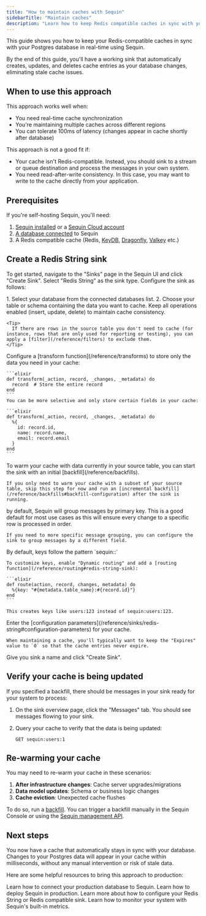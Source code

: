 ```yaml
---
title: "How to maintain caches with Sequin"
sidebarTitle: "Maintain caches"
description: "Learn how to keep Redis compatible caches in sync with your Postgres database. Eliminate stale cache issues with real-time change data capture."
---
```


This guide shows you how to keep your Redis-compatible caches in sync with your Postgres database in real-time using Sequin.

By the end of this guide, you'll have a working sink that automatically creates, updates, and deletes cache entries as your database changes, eliminating stale cache issues.

## When to use this approach

This approach works well when:
- You need real-time cache synchronization
- You're maintaining multiple caches across different regions
- You can tolerate 100ms of latency (changes appear in cache shortly after database)


This approach is not a good fit if:
- Your cache isn't Redis-compatible. Instead, you should sink to a stream or queue destination and process the messages in your own system.
- You need read-after-write consistency. In this case, you may want to write to the cache directly from your application.

## Prerequisites

If you're self-hosting Sequin, you'll need:

1. [Sequin installed](/running-sequin) or a [Sequin Cloud account](https://console.sequinstream.com)
2. [A database connected](/connect-postgres) to Sequin
3. A Redis compatible cache (Redis, [KeyDB](https://docs.keydb.dev/), [Dragonfly](https://dragonflydb.io/), [Valkey](https://valkey.io/) etc.)

## Create a Redis String sink

To get started, navigate to the "Sinks" page in the Sequin UI and click "Create Sink". Select "Redis String" as the sink type. Configure the sink as follows:

<Steps titleSize="h3">
  <Step title="Select the source">
    1. Select your database from the connected databases list.
    2. Choose your table or schema containing the data you want to cache.
  </Step>

  <Step title="Apply filters">
    Keep all operations enabled (insert, update, delete) to maintain cache consistency.

    <Tip>
      If there are rows in the source table you don't need to cache (for instance, rows that are only used for reporting or testing), you can apply a [filter](/reference/filters) to exclude them.
    </Tip>
  </Step>

  <Step title="Transform the data">
    Configure a [transform function](/reference/transforms) to store only the data you need in your cache:

    ```elixir
    def transform(_action, record, _changes, _metadata) do
      record  # Store the entire record
    end
    ```
    You can be more selective and only store certain fields in your cache:

    ```elixir
    def transform(_action, record, _changes, _metadata) do
      %{
        id: record.id,
        name: record.name,
        email: record.email
      }
    end
    ```
  </Step>

  <Step title="Warm the cache with a backfill">
    To warm your cache with data currently in your source table, you can start the sink with an initial [backfill](/reference/backfills).

    If you only need to warm your cache with a subset of your source table, skip this step for now and run an [incremental backfill](/reference/backfills#backfill-configuration) after the sink is running.
  </Step>

  <Step title="Group by primary key">
    by default, Sequin will group messages by primary key. This is a good default for most use cases as this will ensure every change to a specific row is processed in order.

    If you need to more specific message grouping, you can configure the sink to group messages by a different field.
  </Step>

  <Step title="Configure routing">
    By default, keys follow the pattern `sequin:<table-name>:<primary-key>`

    To customize keys, enable "Dynamic routing" and add a [routing function](/reference/routing#redis-string-sink):

    ```elixir
    def route(action, record, changes, metadata) do
      %{key: "#{metadata.table_name}:#{record.id}"}
    end
    ```

    This creates keys like users:123 instead of sequin:users:123.
  </Step>

  <Step title="Enter the connection details for your cache">
    Enter the [configuration parameters](/reference/sinks/redis-string#configuration-parameters) for your cache.

    When maintaining a cache, you'll typically want to keep the "Expires" value to `0` so that the cache entries never expire.
  </Step>

  <Step title="Create the sink">
    Give you sink a name and click "Create Sink".
  </Step>
</Steps>

## Verify your cache is being updated

If you specified a backfill, there should be messages in your sink ready for your system to process:

1. On the sink overview page, click the "Messages" tab. You should see messages flowing to your sink.
2. Query your cache to verify that the data is being updated:

    ```redis
    GET sequin:users:1
    ```

## Re-warming your cache

You may need to re-warm your cache in these scenarios:

1. **After infrastructure changes**: Cache server upgrades/migrations
2. **Data model updates**: Schema or business logic changes
3. **Cache eviction**: Unexpected cache flushes

To do so, run a [backfill](/reference/backfills). You can trigger a backfill manually in the Sequin Console or using the [Sequin management API](/management-api/backfills/create).

## Next steps

You now have a cache that automatically stays in sync with your database. Changes to your Postgres data will appear in your cache within milliseconds, without any manual intervention or risk of stale data.

Here are some helpful resources to bring this approach to production:

<CardGroup>
  <Card title="Connect your production database" icon="database" href="/connect-postgres">
    Learn how to connect your production database to Sequin.
  </Card>
  <Card title="Deploy Sequin in production" icon="code" href="/how-to/deploy-to-production">
    Learn how to deploy Sequin in production.
  </Card>
  <Card title="Learn more about Redis String sinks" icon="rotate" href="/reference/sinks/redis-string">
    Learn more about how to configure your Redis String or Redis compatible sink.
  </Card>
  <Card title="Monitor your workflows" icon="chart-line" href="/reference/metrics">
    Learn how to monitor your system with Sequin's built-in metrics.
  </Card>
</CardGroup>
